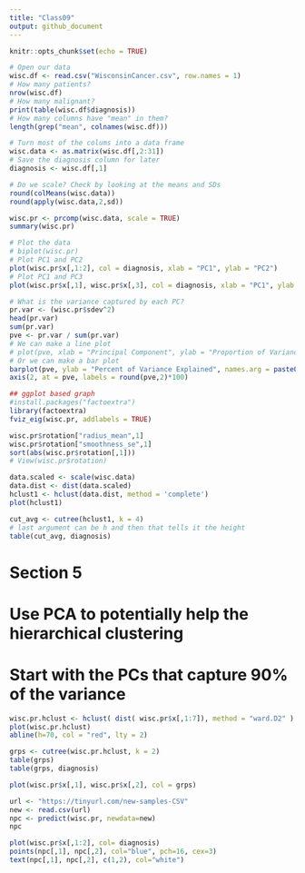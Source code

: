 ```yaml
---
title: "Class09"
output: github_document
---
```


```r
knitr::opts_chunk$set(echo = TRUE)
```

```r
# Open our data
wisc.df <- read.csv("WisconsinCancer.csv", row.names = 1)
# How many patients?
nrow(wisc.df)
# How many malignant?
print(table(wisc.df$diagnosis))
# How many columns have "mean" in them?
length(grep("mean", colnames(wisc.df)))
```

```r
# Turn most of the colums into a data frame
wisc.data <- as.matrix(wisc.df[,2:31])
# Save the diagnosis column for later
diagnosis <- wisc.df[,1]
```

```r
# Do we scale? Check by looking at the means and SDs
round(colMeans(wisc.data))
round(apply(wisc.data,2,sd))
```

```r
wisc.pr <- prcomp(wisc.data, scale = TRUE)
summary(wisc.pr)
```

```r
# Plot the data
# biplot(wisc.pr)
# Plot PC1 and PC2
plot(wisc.pr$x[,1:2], col = diagnosis, xlab = "PC1", ylab = "PC2")
# Plot PC1 and PC3
plot(wisc.pr$x[,1], wisc.pr$x[,3], col = diagnosis, xlab = "PC1", ylab = "PC3")
```

```r
# What is the variance captured by each PC?
pr.var <- (wisc.pr$sdev^2)
head(pr.var)
sum(pr.var)
pve <- pr.var / sum(pr.var)
# We can make a line plot
# plot(pve, xlab = "Principal Component", ylab = "Proportion of Variance Explained", ylim = c(0,1), type = "o")
# Or we can make a bar plot
barplot(pve, ylab = "Percent of Variance Explained", names.arg = paste0("PC", 1:length(pve)), las = 2, axes = FALSE)
axis(2, at = pve, labels = round(pve,2)*100)
```

```r
## ggplot based graph
#install.packages("factoextra")
library(factoextra)
fviz_eig(wisc.pr, addlabels = TRUE)
```

```r
wisc.pr$rotation["radius_mean",1]
wisc.pr$rotation["smoothness_se",1]
sort(abs(wisc.pr$rotation[,1]))
# View(wisc.pr$rotation)

```

```r
data.scaled <- scale(wisc.data)
data.dist <- dist(data.scaled)
hclust1 <- hclust(data.dist, method = 'complete')
plot(hclust1)
```

```r
cut_avg <- cutree(hclust1, k = 4)
# last argument can be h and then that tells it the height
table(cut_avg, diagnosis)
```

# Section 5
# Use PCA to potentially help the hierarchical clustering
# Start with the PCs that capture 90% of the variance
```r
wisc.pr.hclust <- hclust( dist( wisc.pr$x[,1:7]), method = "ward.D2" )
plot(wisc.pr.hclust)
abline(h=70, col = "red", lty = 2)

```

```r
grps <- cutree(wisc.pr.hclust, k = 2)
table(grps)
table(grps, diagnosis)
```
```r
plot(wisc.pr$x[,1], wisc.pr$x[,2], col = grps)
```

```r
url <- "https://tinyurl.com/new-samples-CSV"
new <- read.csv(url)
npc <- predict(wisc.pr, newdata=new)
npc
```

```r
plot(wisc.pr$x[,1:2], col= diagnosis)
points(npc[,1], npc[,2], col="blue", pch=16, cex=3)
text(npc[,1], npc[,2], c(1,2), col="white")
```

